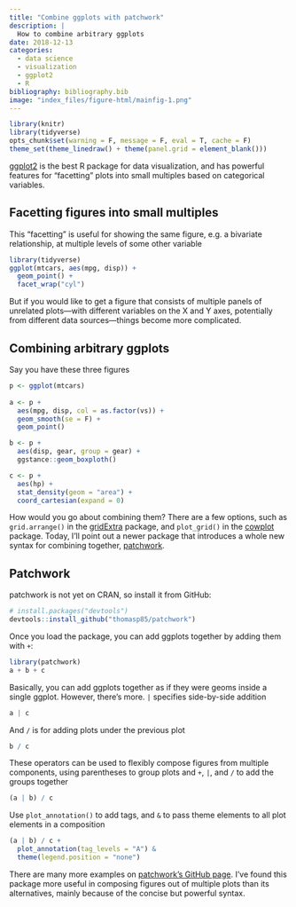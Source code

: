 ```yaml
---
title: "Combine ggplots with patchwork"
description: |
  How to combine arbitrary ggplots
date: 2018-12-13
categories:
  - data science
  - visualization
  - ggplot2
  - R
bibliography: bibliography.bib
image: "index_files/figure-html/mainfig-1.png"
---
```


```r
library(knitr)
library(tidyverse)
opts_chunk$set(warning = F, message = F, eval = T, cache = F)
theme_set(theme_linedraw() + theme(panel.grid = element_blank()))
```

[ggplot2](https://ggplot2.tidyverse.org/) is the best R package for data visualization, and has powerful features for "facetting" plots into small multiples based on categorical variables. 

## Facetting figures into small multiples

This "facetting" is useful for showing the same figure, e.g. a bivariate relationship, at multiple levels of some other variable

```r
library(tidyverse)
ggplot(mtcars, aes(mpg, disp)) +
  geom_point() +
  facet_wrap("cyl")
```

But if you would like to get a figure that consists of multiple panels of unrelated plots---with different variables on the X and Y axes, potentially from different data sources---things become more complicated. 

## Combining arbitrary ggplots

Say you have these three figures

```r
p <- ggplot(mtcars)
  
a <- p +
  aes(mpg, disp, col = as.factor(vs)) +
  geom_smooth(se = F) +
  geom_point()

b <- p + 
  aes(disp, gear, group = gear) +
  ggstance::geom_boxploth()

c <- p +
  aes(hp) +
  stat_density(geom = "area") +
  coord_cartesian(expand = 0)
```

How would you go about combining them? There are a few options, such as `grid.arrange()` in the [gridExtra](https://cran.r-project.org/web/packages/gridExtra/index.html) package, and `plot_grid()` in the [cowplot](https://cran.r-project.org/web/packages/cowplot/vignettes/plot_grid.html) package. Today, I'll point out a newer package that introduces a whole new syntax for combining together, [patchwork](https://github.com/thomasp85/patchwork).

## Patchwork

patchwork is not yet on CRAN, so install it from GitHub:

```r
# install.packages("devtools")
devtools::install_github("thomasp85/patchwork")
```

Once you load the package, you can add ggplots together by adding them with `+`:

```r
library(patchwork)
a + b + c
```


Basically, you can add ggplots together as if they were geoms inside a single ggplot. However, there's more. `|` specifies side-by-side addition

```r
a | c
```

And `/` is for adding plots under the previous plot

```r
b / c
```

These operators can be used to flexibly compose figures from multiple components, using parentheses to group plots and `+`, `|`, and `/` to add the groups together

```r
(a | b) / c
```

Use `plot_annotation()` to add tags, and `&` to pass theme elements to all plot elements in a composition

```r
(a | b) / c + 
  plot_annotation(tag_levels = "A") & 
  theme(legend.position = "none")
```

There are many more examples on [patchwork's GitHub page](https://github.com/thomasp85/patchwork). I've found this package more useful in composing figures out of multiple plots than its alternatives, mainly because of the concise but powerful syntax.
